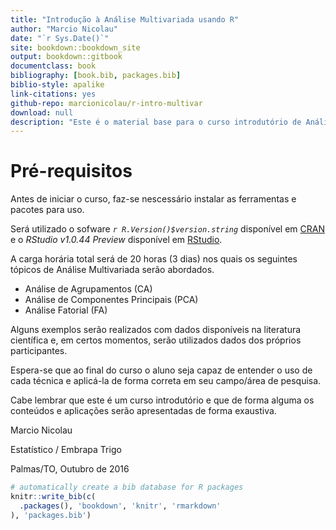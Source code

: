 ```yaml
--- 
title: "Introdução à Análise Multivariada usando R"
author: "Marcio Nicolau"
date: "`r Sys.Date()`"
site: bookdown::bookdown_site
output: bookdown::gitbook
documentclass: book
bibliography: [book.bib, packages.bib]
biblio-style: apalike
link-citations: yes
github-repo: marcionicolau/r-intro-multivar
download: null
description: "Este é o material base para o curso introdutório de Análise Multivariada utilizando o software R oferecido em Outubro/2016 na Embrapa Pesca e Aquicultura (Palmas/TO)"
---
```


# Pré-requisitos

Antes de iniciar o curso, faz-se nescessário instalar as ferramentas e pacotes para uso.

Será utilizado o sofware *`r R.Version()$version.string`* disponível em [CRAN](https://cran.r-project.org) e o *RStudio v1.0.44 Preview* disponível em [RStudio](https://www.rstudio.com/products/rstudio/download/preview/).

A carga horária total será de 20 horas (3 dias) nos quais os seguintes tópicos de Análise Multivariada serão abordados.

* Análise de Agrupamentos (CA)
* Análise de Componentes Principais (PCA)
* Análise Fatorial (FA)

Alguns exemplos serão realizados com dados disponíveis na literatura científica e, em certos momentos, serão utilizados dados dos próprios participantes.

Espera-se que ao final do curso o aluno seja capaz de entender o uso de cada técnica e aplicá-la de forma correta em seu campo/área de pesquisa.

Cabe lembrar que este é um curso introdutório e que de forma alguma os conteúdos e aplicações serão apresentadas de forma exaustiva.

Marcio Nicolau

Estatístico / Embrapa Trigo

Palmas/TO, Outubro de 2016

```r
# automatically create a bib database for R packages
knitr::write_bib(c(
  .packages(), 'bookdown', 'knitr', 'rmarkdown'
), 'packages.bib')
```
